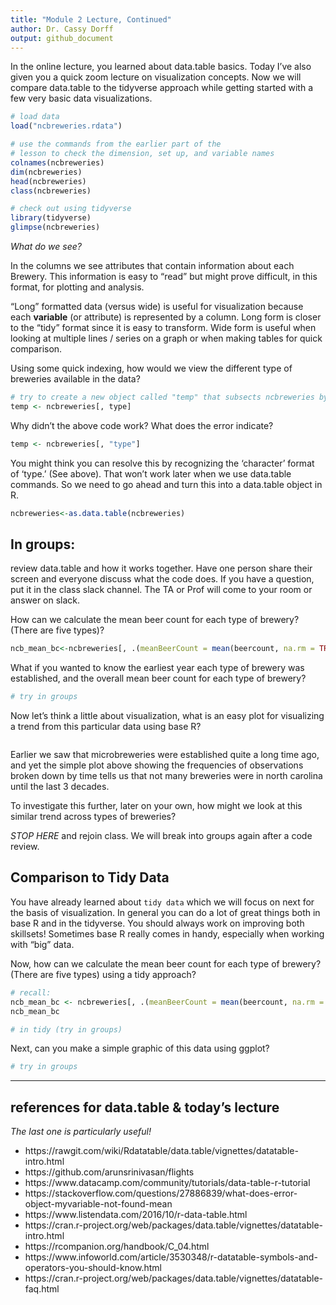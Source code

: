 ```yaml
---
title: "Module 2 Lecture, Continued"
author: Dr. Cassy Dorff
output: github_document
---
```


In the online lecture, you learned about data.table basics. Today I've also given you a quick zoom lecture on visualization concepts. Now we will compare data.table to the tidyverse approach while getting started with a few very basic data visualizations. 

```r
# load data
load("ncbreweries.rdata") 

# use the commands from the earlier part of the 
# lesson to check the dimension, set up, and variable names
colnames(ncbreweries)
dim(ncbreweries)
head(ncbreweries)
class(ncbreweries)

# check out using tidyverse
library(tidyverse)
glimpse(ncbreweries)
```

_What do we see?_

In the columns we see attributes that contain information about each Brewery. This information is easy to "read" but might prove difficult, in this format, for plotting and analysis.

"Long" formatted data (versus wide) is useful for visualization because each **variable** (or attribute) is represented by a column. Long form is closer to the "tidy" format since it is easy to transform.  Wide form is useful when looking at multiple lines / series on a graph or when making tables for quick comparison.

Using some quick indexing, how would we view the different type of breweries available in the data?

```r
# try to create a new object called "temp" that subsects ncbreweries by the "type" variable
temp <- ncbreweries[, type]
```

Why didn't the above code work? What does the error indicate?

```r
temp <- ncbreweries[, "type"]
```

You might think you can resolve this by recognizing the 'character' format of 'type.' (See above). That won't work later when we use data.table commands. So we need to go ahead and turn this into a data.table object in R.

```r
ncbreweries<-as.data.table(ncbreweries)
```

## In groups:

review data.table and how it works together. Have one person share their screen and everyone discuss what the code does. If you have a question, put it in the class slack channel. The TA or Prof will come to your room or answer on slack. 

How can we calculate the mean beer count for each type of brewery? (There are five types)?

```r
ncb_mean_bc<-ncbreweries[, .(meanBeerCount = mean(beercount, na.rm = TRUE)), by = type]
```

What if you wanted to know the earliest year each type of brewery was established, and the overall mean beer count for each type of brewery?

```r
# try in groups

```

Now let's think a little about visualization, what is an easy plot for visualizing a trend from this particular data using base R?

```r


```

Earlier we saw that microbreweries were established quite a long time ago, and yet the simple plot above showing the frequencies of observations broken down by time tells us that not many breweries were in north carolina until the last 3 decades.

To investigate this further, later on your own, how might we look at this similar trend across types of breweries?

*STOP HERE* and rejoin class. We will break into groups again after a code review.

## Comparison to Tidy Data

You have already learned about `tidy data` which we will focus on next for the basis of visualization. In general you can do a lot of great things both in base R and in the tidyverse. You should always work on improving both skillsets! Sometimes base R really comes in handy, especially when working with "big" data.

Now, how can we calculate the mean beer count for each type of brewery? (There are five types) using a tidy approach?

```r
# recall:
ncb_mean_bc <- ncbreweries[, .(meanBeerCount = mean(beercount, na.rm = TRUE)), by = type]
ncb_mean_bc

# in tidy (try in groups)

```

Next, can you make a simple graphic of this data using ggplot?


```r
# try in groups

```

----



## references for data.table & today's lecture
*The last one is particularly useful! *

- https://rawgit.com/wiki/Rdatatable/data.table/vignettes/datatable-intro.html
- https://github.com/arunsrinivasan/flights
- https://www.datacamp.com/community/tutorials/data-table-r-tutorial
- https://stackoverflow.com/questions/27886839/what-does-error-object-myvariable-not-found-mean
- https://www.listendata.com/2016/10/r-data-table.html
- https://cran.r-project.org/web/packages/data.table/vignettes/datatable-intro.html
- https://rcompanion.org/handbook/C_04.html
- https://www.infoworld.com/article/3530348/r-datatable-symbols-and-operators-you-should-know.html
- https://cran.r-project.org/web/packages/data.table/vignettes/datatable-faq.html